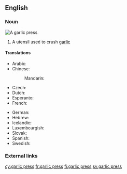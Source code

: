 {{also|garlic-press}}
==English==

===Noun===
[[File:Presse-ail ikéa koncis 01.jpg|thumb|A garlic press.]]
{{en-noun|es}}
# A utensil used to crush [[garlic]]

==== Translations ====
{{trans-top|ustensil}}
* Arabic: {{t|ar|هراسة الثوم}}
* Chinese:
*: Mandarin: {{t+|cmn|蒜茸鉗|sc=Hani}}
* Czech: {{t|cs|lis na česnek}}
* Dutch: {{t|nl|knoflookpers|f}}
* Esperanto: {{t|eo|ajlopremilo}}
* French: {{t+|fr|presse-ail|m}}
{{trans-mid}}
* German: {{t+|de|Knoblauchpresse|f}}
* Hebrew: {{t|he|כותש שום}}
* Icelandic: {{t+|is|hvítlaukspressa|f}}
* Luxembourgish: {{t|lb|Knuewelekspress|f}}
* Slovak: {{t|sk|lis na cesnak}}
* Spanish: {{t|es|prensa de ajo|f}}
* Swedish: {{t+|sv|vitlökspress}}
{{trans-bottom}}

=== External links ===
{{projectlinks|wikipedia}}

[[cy:garlic press]]
[[fr:garlic press]]
[[fi:garlic press]]
[[sv:garlic press]]